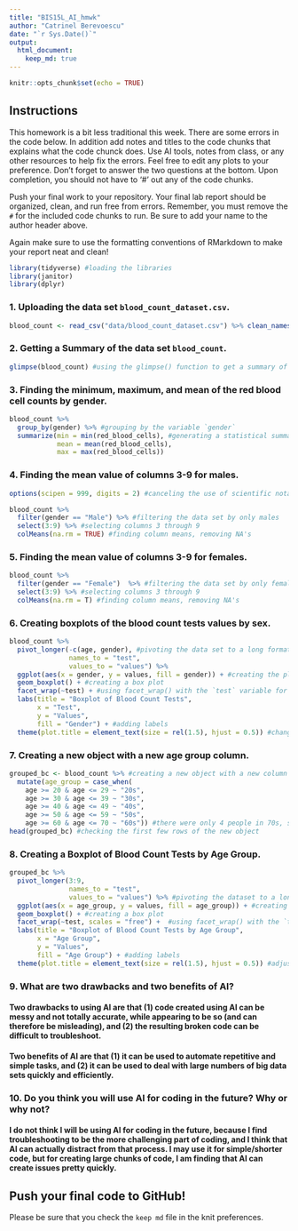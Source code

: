 ```yaml
---
title: "BIS15L_AI_hmwk"
author: "Catrinel Berevoescu"
date: "`r Sys.Date()`"
output: 
  html_document: 
    keep_md: true
---
```


```r
knitr::opts_chunk$set(echo = TRUE)
```

## Instructions   

This homework is a bit less traditional this week. There are some errors in the code below. In addition add notes and titles to the code chunks that explains what the code chunck does. Use AI tools, notes from class, or any other resources to help fix the errors. Feel free to edit any plots to your preference. Don't forget to answer the two questions at the bottom. Upon completion, you should not have to '#' out any of the code chunks.

Push your final work to your repository. Your final lab report should be organized, clean, and run free from errors. Remember, you must remove the `#` for the included code chunks to run. Be sure to add your name to the author header above.   

Again make sure to use the formatting conventions of RMarkdown to make your report neat and clean!  

```r
library(tidyverse) #loading the libraries
library(janitor)
library(dplyr)
```

### 1. Uploading the data set `blood_count_dataset.csv`.   

```r
blood_count <- read_csv("data/blood_count_dataset.csv") %>% clean_names() #uploading the data set, and cleaning the variable names
```

### 2. Getting a Summary of the data set `blood_count`.   

```r
glimpse(blood_count) #using the glimpse() function to get a summary of the `blood-count` data set
```

### 3. Finding the minimum, maximum, and mean of the red blood cell counts by gender.  

```r
blood_count %>% 
  group_by(gender) %>% #grouping by the variable `gender`
  summarize(min = min(red_blood_cells), #generating a statistical summary of the `red_blood_cells` variable by gender
            mean = mean(red_blood_cells),
            max = max(red_blood_cells))
```

### 4. Finding the mean value of columns 3-9 for males.     

```r
options(scipen = 999, digits = 2) #canceling the use of scientific notation
```

```r
blood_count %>% 
  filter(gender == "Male") %>% #filtering the data set by only males
  select(3:9) %>% #selecting columns 3 through 9
  colMeans(na.rm = TRUE) #finding column means, removing NA's
```

### 5. Finding the mean value of columns 3-9 for females.     

```r
blood_count %>% 
  filter(gender == "Female")  %>% #filtering the data set by only females
  select(3:9) %>% #selecting columns 3 through 9
  colMeans(na.rm = T) #finding column means, removing NA's
```

### 6. Creating boxplots of the blood count tests values by sex.   

```r
blood_count %>%
  pivot_longer(-c(age, gender), #pivoting the data set to a long format, with blood count test type in one column and values in another
               names_to = "test", 
               values_to = "values") %>%
  ggplot(aes(x = gender, y = values, fill = gender)) + #creating the plot
  geom_boxplot() + #creating a box plot
  facet_wrap(~test) + #using facet_wrap() with the `test` variable for ease of viewing
  labs(title = "Boxplot of Blood Count Tests",
       x = "Test",
       y = "Values",
       fill = "Gender") + #adding labels
  theme(plot.title = element_text(size = rel(1.5), hjust = 0.5)) #changing the title size and location
```

### 7. Creating a new object with a new age group column.   

```r
grouped_bc <- blood_count %>% #creating a new object with a new column for age group
  mutate(age_group = case_when(
    age >= 20 & age <= 29 ~ "20s",
    age >= 30 & age <= 39 ~ "30s",
    age >= 40 & age <= 49 ~ "40s",
    age >= 50 & age <= 59 ~ "50s",
    age >= 60 & age <= 70 ~ "60s")) #there were only 4 people in 70s, so I combined it with 60s
head(grouped_bc) #checking the first few rows of the new object
```

### 8. Creating a Boxplot of Blood Count Tests by Age Group.  

```r
grouped_bc %>%
  pivot_longer(3:9, 
               names_to = "test", 
               values_to = "values") %>% #pivoting the dataset to a long format, with blood count test type in one column and values in another
  ggplot(aes(x = age_group, y = values, fill = age_group)) + #creating the plot
  geom_boxplot() + #creating a box plot
  facet_wrap(~test, scales = "free") +  #using facet_wrap() with the `test` variable
  labs(title = "Boxplot of Blood Count Tests by Age Group",
       x = "Age Group",
       y = "Values",
       fill = "Age Group") + #adding labels
  theme(plot.title = element_text(size = rel(1.5), hjust = 0.5)) #adjusting the size and location of the title
```

### 9. What are two drawbacks and two benefits of AI?

#### Two drawbacks to using AI are that (1) code created using AI can be messy and not totally accurate, while appearing to be so (and can therefore be misleading), and (2) the resulting broken code can be difficult to troubleshoot.   
#### Two benefits of AI are that (1) it can be used to automate repetitive and simple tasks, and (2) it can be used to deal with large numbers of big data sets quickly and efficiently.   

### 10. Do you think you will use AI for coding in the future? Why or why not?   

#### I do not think I will be using AI for coding in the future, because I find troubleshooting to be the more challenging part of coding, and I think that AI can actually distract from that process. I may use it for simple/shorter code, but for creating large chunks of code, I am finding that AI can create issues pretty quickly.   

## Push your final code to GitHub!
Please be sure that you check the `keep md` file in the knit preferences. 